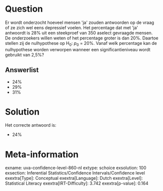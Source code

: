 Question
========

Er wordt onderzocht hoeveel mensen \'ja\' zouden antwoorden op de vraag
of ze zich wel eens depressief voelen. Het percentage dat met \'ja\'
antwoordt is 28% uit een steekproef van 350 aselect gevraagde mensen. De
onderzoekers willen weten of het percentage groter is dan 20%. Daartoe
stellen zij de nulhypothese op H~0~: *p*~0~ = 20%. Vanaf welk percentage
kan de nulhypothese worden verworpen wanneer een significantieniveau
wordt gebruikt van 2,5%?

Answerlist
----------

* 24%
* 29%
* 31%

Solution
========

Het correcte antwoord is: 

* 24%

Meta-information
================
exname: uva-confidence-level-860-nl
extype: schoice
exsolution: 100
exsection: Inferential Statistics/Confidence Intervals/Confidence level
exextra[Type]: Conceptual
exextra[Language]: Dutch
exextra[Level]: Statistical Literacy
exextra[IRT-Difficulty]: 3.742
exextra[p-value]: 0.164
